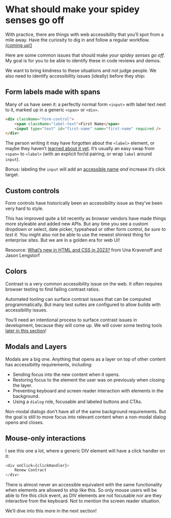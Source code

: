 # What should make your spidey senses go off

With practice, there are things with web accessibility that you’ll spot from a mile away. Have the curiosity to dig in and follow a regular workflow. [(coming up!)](/topics/accessible-uis/how-to-test-components)

Here are some common issues that should make _your spidey senses go off_. My goal is for you to be able to identify these in code reviews and demos.

We want to bring kindness to these situations and not judge people. We also need to identify accessibility issues (ideally) before they ship:

## Form labels made with spans

Many of us have seen it: a perfectly normal form `<input>` with label text next to it, marked up in a generic `<span>` or `<div>`.

```html
<div className="form-control">
    <span className="label-text">First Name</span>
    <input type="text" id="first-name" name="first-name" required />
</div>
```

The person writing it may have forgotten about the `<label>` element, or maybe they haven’t [learned about it yet](https://css-tricks.com/html-inputs-and-labels-a-love-story/). It’s usually an easy swap from `<span>` to `<label>` (with an explicit for/id pairing, or wrap `label` around `input`).

Bonus: labeling the `input` will add an [accessible name](/topics/accessible-naming-screen-readers/ARIA-accessible-name-computaiton) _and_ increase it’s click target.

## Custom controls

Form controls have historically been an accessibility issue as they’ve been very hard to style.

This has improved quite a bit recently as browser vendors have made things more styleable and added new APIs. But any time you see a custom dropdown or select, date picker, typeahead or other form control, _be sure to test it._ You might also not be able to use the newest shiniest thing for enterprise sites. But we are in a golden era for web UI!

Resource: [What’s new in HTML and CSS in 2023?](https://www.learnwithjason.dev/what-s-new-in-html-and-css-in-2023/) from Una Kravenoff and Jason Lengstorf

## Colors

Contrast is a very common accessibility issue on the web. It often requires browser testing to find failing contrast ratios.

Automated tooling can surface contrast issues that can be computed programmatically. But many test suites are configured to allow builds with accessibility issues. 

You’ll need an intentional process to surface contrast issues in development, because they will come up. We will cover some testing tools [later in this section](/topics/accessible-uis/how-to-test-components)!

## Modals and Layers

Modals are a big one. Anything that opens as a layer on top of other content has accessibility requirements, including:

- Sending focus into the new content when it opens.
- Restoring focus to the element the user was on previously when closing the layer.
- Preventing keyboard and screen reader interaction with elements in the background.
- Using a `dialog` role, focusable and labeled buttons and CTAs.

Non-modal dialogs don’t have all of the same background requirements. But the goal is still to move focus into relevant content when a non-modal dialog opens and closes.

## Mouse-only interactions

I see this one a lot, where a generic DIV element will have a click handler on it: 

```javascript
<div onClick={clickHandler}>
    Renew Contract
</div>
```
There is almost never an accessible equivalent with the same functionality when elements are allowed to ship like this. So only mouse users will be able to fire this click event, as DIV elements are not focusable nor are they interactive from the keyboard. Not to mention the screen reader situation.

We’ll dive into this more in the next section!

